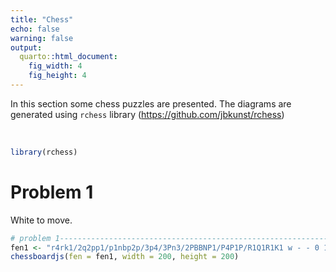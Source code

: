 ```yaml
---
title: "Chess"
echo: false
warning: false
output:
  quarto::html_document:
    fig_width: 4
    fig_height: 4
---
```


In this section some chess puzzles are presented. The diagrams are generated using `rchess` library (<https://github.com/jbkunst/rchess>)

<br>

```r
library(rchess)

```

# Problem 1

White to move.

```r
# problem 1----------------------------------------------------------------
fen1 <- "r4rk1/2q2pp1/p1nbp2p/3p4/3Pn3/2PBBNP1/P4P1P/R1Q1R1K1 w - - 0 1"
chessboardjs(fen = fen1, width = 200, height = 200)

```

